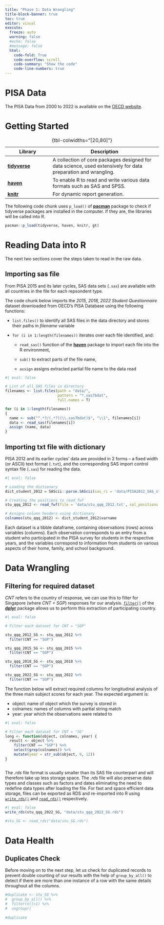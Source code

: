 ```yaml
---
title: "Phase 1: Data Wrangling"
title-block-banner: true
toc: true
editor: visual
execute: 
  freeze: auto
  warning: false
  #echo: false
  #message: false
  html:
    code-fold: True
    code-overflow: scroll
    code-summary: "Show the code"
    code-line-numbers: true
---
```


# PISA Data

The PISA Data from 2000 to 2022 is available on the [OECD website](https://www.oecd.org/pisa/data/).

# Getting Started

| **Library**                                 | **Description**                                                                                               |
|---------------------|---------------------------------------------------|
| [**tidyverse**](https://www.tidyverse.org/) | A collection of core packages designed for data science, used extensively for data preparation and wrangling. |
| [**haven**](https://haven.tidyverse.org/)   | To enable R to read and write various data formats such as SAS and SPSS.                                      |
| [**knitr**](https://yihui.org/knitr/)       | For dynamic report generation.                                                                                |

: {tbl-colwidths="\[20,80\]"}

The following code chunk uses `p_load()` of [**pacman**](https://rpubs.com/akshaypatankar/594834) package to check if tidyverse packages are installed in the computer. If they are, the libraries will be called into R.

```r
pacman::p_load(tidyverse, haven, knitr, gt)
```

# Reading Data into R

The next two sections cover the steps taken to read in the raw data.

## Importing sas file

From PISA 2015 and its later cycles, SAS data sets (`.sas`) are available with all countries in the file for each repsondent type.

The code chunk below imports the *2015, 2018, 2022 Student Questionnaire* dataset downloaded from OECD's PISA Database using the following functions:

-   `list.files()` to identify all SAS files in the data directory and stores their paths in *filename* variable

-   `for (i in 1:length(filenames))` iterates over each file identified, and:

    -   `read_sas()` function of the [**haven**](https://haven.tidyverse.org/) package to import each file into the R environment,

    -   `sub()` to extract parts of the file name,

    -   `assign` assigns extracted partial file name to the data read

```r
#| eval: false

# List of all SAS files in directory
filenames <- list.files(path = "data/",
                        pattern = "*.sas7bdat",
                        full.names = T)

for (i in 1:length(filenames))
{
  name <- sub("^.*?/(.*?)(\\.sas7bdat)$", "\\1", filenames[i])
  data <- read_sas(filenames[i])
  assign (name, data)
}
```

## Importing txt file with dictionary

PISA 2012 and its earlier cycles' data are provided in 2 forms -- a fixed width (or ASCII) text format (`.txt`), and the corresponding SAS import control syntax file (`.sas`) for reading the data.

```r
#| eval: false

# Loading the dictionary
dict_student_2012 = SAScii::parse.SAScii(sas_ri = 'data/PISA2012_SAS_student.sas')

# Creating the positions to read_fwf
stu_qqq_2012 <- read_fwf(file = 'data/stu_qqq_2012.txt', col_positions = fwf_widths(dict_student_2012$width), progress = T)

# Assigns column headers using dictionary
colnames(stu_qqq_2012) <- dict_student_2012$varname
```

Each dataset is a tibble dataframe, containing observations (rows) across variables (columns). Each observation corresponds to an entry from a student who participated in the PISA survey for students in the respective years, and the variables correspond to information from students on various aspects of their home, family, and school background.

# Data Wrangling




## Filtering for required dataset

*CNT* refers to the country of response, we can use this to filter for Singapore (where *CNT = SGP*) responses for our analysis. [`filter()`](https://dplyr.tidyverse.org/reference/filter.html) of the [**dplyr**](https://dplyr.tidyverse.org/) package allows us to perform this extraction of participating country.

```r
#| eval: false

# Filter each dataset for CNT = "SGP"

stu_qqq_2012_SG <- stu_qqq_2012 %>% 
  filter(CNT == "SGP")

stu_qqq_2015_SG <- stu_qqq_2015 %>% 
  filter(CNT == "SGP")

stu_qqq_2018_SG <- stu_qqq_2018 %>% 
  filter(CNT == "SGP")

stu_qqq_2022_SG <- stu_qqq_2022 %>% 
  filter(CNT == "SGP")

```


The function below will extract required columns for longitudinal analysis of the three main subject scores for each year. The expected argument is:

-   object: name of object which the survey is stored in
-   colnames: names of columns with partial string match
-   year: year which the observations were related to


```r
#| eval: false

# Filter each dataset for CNT = "SG"
long <- function(object, colnames, year) {
  result <- object %>% 
    filter(CNT == "SGP") %>% 
    select(grep(colnames)) %>% 
    mutate(year = str_sub(object, 9, 12))
}



```

The *.rds* file format is usually smaller than its SAS file counterpart and will therefore take up less storage space. The *.rds* file will also preserve data types and classes such as factors and dates eliminating the need to redefine data types after loading the file. For fast and space efficient data storage, files can be exported as RDS and re-imported into R using [`write_rds()`](https://readr.tidyverse.org/reference/read_rds.html) and [`read_rds()`](https://readr.tidyverse.org/reference/read_rds.html) respectively.

```r
#| eval: false
write_rds(stu_qqq_2022_SG, "data/stu_qqq_2022_SG.rds")
```

```r
#stu_SG <- read_rds("data/stu_SG.rds")
```

# Data Health

## Duplicates Check

Before moving on to the next step, let us check for duplicated records to prevent double counting of our results with the help of `group_by_all()` to detect if there are more than one instance of a row with the same details throughout all the columns.

```r
#duplicate <- stu_SG %>% 
#  group_by_all() %>% 
#  filter(n()>1) %>% 
#  ungroup()
  
#duplicate
```


